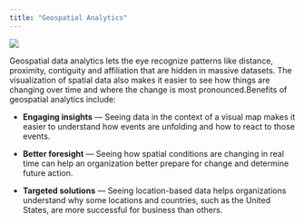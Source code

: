 ```yaml
---
title: "Geospatial Analytics"
---
```



<div>

![](images/geospatial.jpg){fig-align="center"}

</div>

Geospatial data analytics lets the eye recognize patterns like distance, proximity, contiguity and affiliation that are hidden in massive datasets. The visualization of spatial data also makes it easier to see how things are changing over time and where the change is most pronounced.Benefits of geospatial analytics include:

-   **Engaging insights** --- Seeing data in the context of a visual map makes it easier to understand how events are unfolding and how to react to those events.

-   **Better foresight** --- Seeing how spatial conditions are changing in real time can help an organization better prepare for change and determine future action.

-   **Targeted solutions** --- Seeing location-based data helps organizations understand why some locations and countries, such as the United States, are more successful for business than others.
